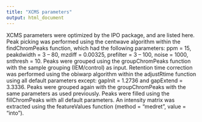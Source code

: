```yaml
---
title: "XCMS parameters"
output: html_document
---
```


XCMS parameters were optimized by the IPO package, and are listed here. Peak picking was performed using the centwave algorithm within the findChromPeaks function, which had the following parameters: ppm = 15, peakdwidth = 3 – 80, mzdiff = 0.00325, prefilter = 3 – 100, noise = 1000, snthresh = 10. Peaks were grouped using the groupChromPeaks function with the sample grouping (IEM/control) as input. Retention time correction was performed using the obiwarp algorithm within the adjustRtime function using all default parameters except: gapInit = 1.2736 and gapExtend = 3.3336. Peaks were grouped again with the groupChromPeaks with the same parameters as used previously. Peaks were filled using the fillChromPeaks with all default parameters. An intensity matrix was extracted using the featureValues function (method = “medret”, value = “into”). 